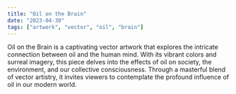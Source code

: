 ```yaml
---
title: "Oil on the Brain"
date: "2023-04-30"
tags: ["artwork", "vector", "oil", "brain"]
---
```


Oil on the Brain is a captivating vector artwork that explores the intricate connection 
between oil and the human mind. With its vibrant colors and surreal imagery, this piece 
delves into the effects of oil on society, the environment, and our collective consciousness. 
Through a masterful blend of vector artistry, it invites viewers to contemplate the profound 
influence of oil in our modern world.

